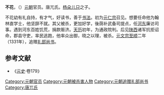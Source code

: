 '''不花'''，（{{bd|？||1328年||}}）[[元朝|元朝]]官员。唐兀氏。[[杨朵儿只|杨朵儿只]]之子。

不花幼有礼自持，有才气，好读书，善于[[书法|书法]]。初为[[元仁宗|元仁宗]]召见。想要任命他为翰林直学士，他坚辞不就。其父被杀，更加好学，後荫补武备司提点，任[[河東路|河东]]廉访司事。遇到河东百姓饥荒，捐款赈济。[[天历_(元朝)|天历]]初年，为通政院判。后见[[陕西|陕西]]诸军抗拒诏命，郡县守吏，率民逃跑，他率众出御，晓之以理，被杀。[[元文宗|元文宗]][[至顺|至顺]]二年（1331年），追赠[[礼部尚书|礼部尚书]]。
==参考文献==
* 《[[元史|元史]]·卷179》

[[Category:元朝官员|Category:元朝官员]]
[[Category:元朝被杀害人物|Category:元朝被杀害人物]]
[[Category:元朝追赠礼部尚书|Category:元朝追赠礼部尚书]]
[[Category:唐兀氏|Category:唐兀氏]]
